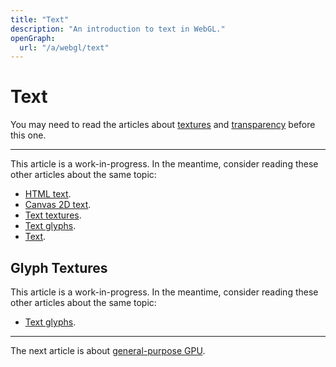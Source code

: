 ```yaml
---
title: "Text"
description: "An introduction to text in WebGL."
openGraph:
  url: "/a/webgl/text"
---
```


# Text

You may need to read the articles about [textures](/a/webgl/textures) and [transparency](/a/webgl/transparency) before this one.

---

This article is a work-in-progress. In the meantime, consider reading these other articles about the same topic:

- [HTML text](https://webgl2fundamentals.org/webgl/lessons/webgl-text-html.html).
- [Canvas 2D text](https://webgl2fundamentals.org/webgl/lessons/webgl-text-canvas2d.html).
- [Text textures](https://webgl2fundamentals.org/webgl/lessons/webgl-text-texture.html).
- [Text glyphs](https://webgl2fundamentals.org/webgl/lessons/webgl-text-glyphs.html).
- [Text](https://xem.github.io/articles/webgl-guide-part-2.html#4b).

## Glyph Textures

This article is a work-in-progress. In the meantime, consider reading these other articles about the same topic:

- [Text glyphs](https://webgl2fundamentals.org/webgl/lessons/webgl-text-glyphs.html).

---

The next article is about [general-purpose GPU](/a/webgl/gpgpu).
